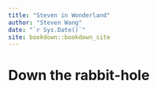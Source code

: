```yaml
--- 
title: "Steven in Wonderland"
author: "Steven Wang"
date: "`r Sys.Date()`"
site: bookdown::bookdown_site
---
```


# Down the rabbit-hole

